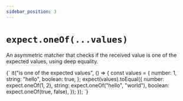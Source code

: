 ```yaml
---
sidebar_position: 3
---
```



# `expect.oneOf(...values)`

An asymmetric matcher that checks if the received value is one of the expected values, using deep equality.

<TestFile name="exactly">
{`
it("is one of the expected values", () => {
  const values = {
    number: 1,
    string: "hello",
    boolean: true,
  };
  expect(values).toEqual({
    number: expect.oneOf(1, 2),
    string: expect.oneOf("hello", "world"),
    boolean: expect.oneOf(true, false),
  });
});
`}
</TestFile>